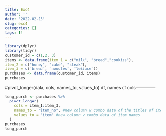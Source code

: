 ```yaml
---
title: Exc4
author: ''
date: '2022-02-16'
slug: exc4
categories: []
tags: []
---
```

```r
library(dplyr)
library(tidyr)
customer_id = c(1,2, 3)
items <- data.frame(item_1 = c("milk", "bread","cookies"),
item_2 = c("honey", "cake", "steak"), 
item_3 = c("bread", "noodles", "lettuce"))
purchases <- data.frame(customer_id, items)
purchases
```
#pivot_longer(data, cols, names_to, values_to)
              df, names of cols--------------
```r
long_purch <- purchases %>%
  pivot_longer(
    cols = item_1:item_3, 
    names_to = "item_no", #new column w combo data of the titles of item names
    values_to = "item" #new column w combo data of item names
  )
purchases
long_purch
```

